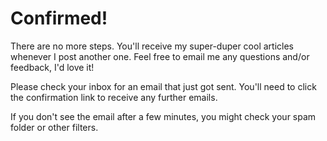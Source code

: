 
<SEO
	description='Your subscription to my newsletter is confirmed!'
	path='/confirmed'
	title='Cofirmed!'
/>

# Confirmed!

There are no more steps. You'll receive my super-duper cool articles whenever I post another one. Feel free to email me any questions and/or feedback, I'd love it!

Please check your inbox for an email that just got sent. You'll need to click the confirmation link to receive any further emails.

If you don't see the email after a few minutes, you might check your spam folder or other filters.
